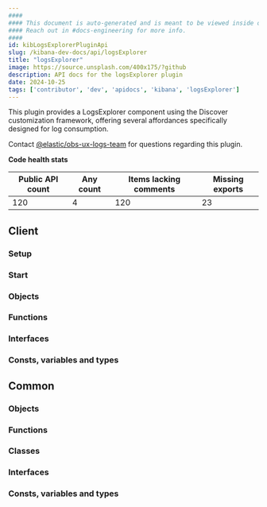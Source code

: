 ```yaml
---
####
#### This document is auto-generated and is meant to be viewed inside our experimental, new docs system.
#### Reach out in #docs-engineering for more info.
####
id: kibLogsExplorerPluginApi
slug: /kibana-dev-docs/api/logsExplorer
title: "logsExplorer"
image: https://source.unsplash.com/400x175/?github
description: API docs for the logsExplorer plugin
date: 2024-10-25
tags: ['contributor', 'dev', 'apidocs', 'kibana', 'logsExplorer']
---
```


This plugin provides a LogsExplorer component using the Discover customization framework, offering several affordances specifically designed for log consumption.

Contact [@elastic/obs-ux-logs-team](https://github.com/orgs/elastic/teams/obs-ux-logs-team) for questions regarding this plugin.

**Code health stats**

| Public API count  | Any count | Items lacking comments | Missing exports |
|-------------------|-----------|------------------------|-----------------|
| 120 | 4 | 120 | 23 |

## Client

### Setup
<DocDefinitionList data={[logsExplorerObj.client.setup]}/>

### Start
<DocDefinitionList data={[logsExplorerObj.client.start]}/>

### Objects
<DocDefinitionList data={logsExplorerObj.client.objects}/>

### Functions
<DocDefinitionList data={logsExplorerObj.client.functions}/>

### Interfaces
<DocDefinitionList data={logsExplorerObj.client.interfaces}/>

### Consts, variables and types
<DocDefinitionList data={logsExplorerObj.client.misc}/>

## Common

### Objects
<DocDefinitionList data={logsExplorerObj.common.objects}/>

### Functions
<DocDefinitionList data={logsExplorerObj.common.functions}/>

### Classes
<DocDefinitionList data={logsExplorerObj.common.classes}/>

### Interfaces
<DocDefinitionList data={logsExplorerObj.common.interfaces}/>

### Consts, variables and types
<DocDefinitionList data={logsExplorerObj.common.misc}/>

